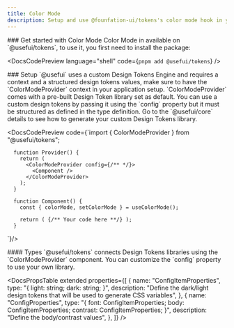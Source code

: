 ```yaml
---
title: Color Mode
description: Setup and use @founfation-ui/tokens's color mode hook in your project.
---
```


<DocsSection>
### Get started with Color Mode

<DocsTextBlock>
  Color Mode in available on `@usefui/tokens`, to use it, you first need to
  install the package:
</DocsTextBlock>

<DocsCodePreview language="shell" code={`pnpm add @usefui/tokens`} />
</DocsSection>

<DocsSection>
### Setup

<DocsTextBlock className="m-b-medium-60">
  `@usefui` uses a custom Design Tokens Engine and requires a context and a
  structured design tokens values, make sure to have the `ColorModeProvider`
  context in your application setup.
</DocsTextBlock>

<DocsTextBlock className="m-b-medium-60">
  `ColorModeProvider` comes with a pre-built Design Token library set as
  default. You can use a custom design tokens by passing it using the `config`
  property but it must be structured as defined in the type definition.
</DocsTextBlock>

<DocsTextBlock className="m-b-medium-60">
  Go to the `@usefui/core` details to see how to generate your custom Design
  Tokens library.
</DocsTextBlock>

</DocsSection>

<DocsSection>

  <DocsCodePreview
    code={`import { ColorModeProvider } from "@usefui/tokens";

      function Provider() {
        return (
          <ColorModeProvider config={/** */}>
            <Component />
          </ColorModeProvider>
        );
      }

      function Component() {
        const { colorMode, setColorMode } = useColorMode();

        return ( {/** Your code here **/} );
      }

`}/>

</DocsSection>

<DocsSection className="m-y-large-10">
#### Types

<DocsTextBlock className="m-b-medium-60">
  `@usefui/tokens` connects Design Tokens libraries using the
  `ColorModeProvider` component. You can customize the `config` property to use
  your own library.
</DocsTextBlock>

<DocsPropsTable
  extended
  properties={[
    {
      name: "ConfigItemProperties",
      type: "{ light: string; dark: string; }",
      description:
        "Define the dark/light design tokens that will be used to generate CSS variables",
    },
    {
      name: "ConfigProperties",
      type: "{ font: ConfigItemProperties; body: ConfigItemProperties; contrast: ConfigItemProperties; }",
      description: "Define the body/contrast values",
    },
  ]}
/>

</DocsSection>

<DocsFooter prev="/docs/tokens/installation" next="/docs/color-mode/provider" />
